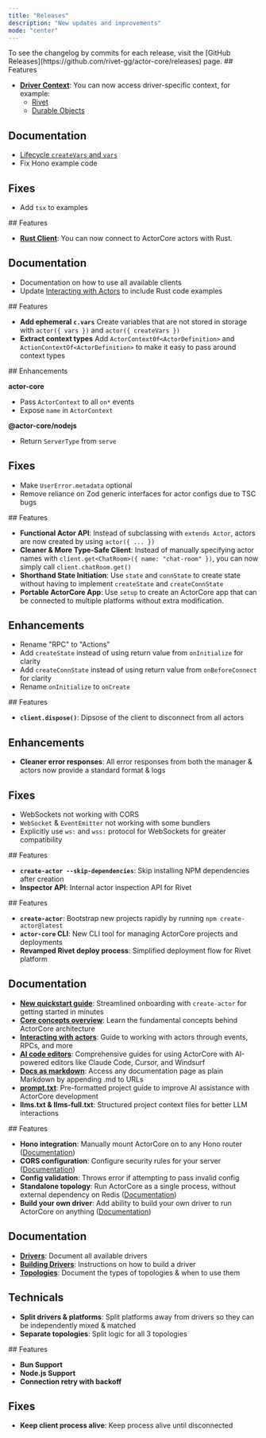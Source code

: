 ```yaml
---
title: "Releases"
description: "New updates and improvements"
mode: "center"
---
```


<Info>
	To see the changelog by commits for each release, visit the [GitHub
	Releases](https://github.com/rivet-gg/actor-core/releases) page.
</Info>

<Update description="0.7.5" label="March 25th, 2025">
  ## Features

  - [**Driver Context**](https://actorcore.org/drivers/overview#accessing-driver-context): You can now access driver-specific context, for example:
	- [Rivet](/platforms/rivet#accessing-rivet-context)
	- [Durable Objects](/platforms/cloudflare-workers#accessing-cloudflare-context-and-bindings)

  ## Documentation
  
  - [Lifecycle `createVars` and `vars`](http://localhost:3001/concepts/lifecycle#createvars-and-vars)
  - Fix Hono example code

  ## Fixes

  - Add `tsx` to examples
</Update>

<Update description="0.7.4" label="March 21st, 2025">
  ## Features

  - [**Rust Client**](/clients/rust): You can now connect to ActorCore actors with Rust.

  ## Documentation
  
  - Documentation on how to use all available clients
  - Update [Interacting with Actors](/concepts/interacting-with-actors) to include Rust code examples
</Update>

<Update description="0.7.2" label="March 18th, 2025">
  ## Features

  - **Add ephemeral `c.vars`** Create variables that are not stored in storage with `actor({ vars })` and `actor({ createVars })`
  - **Extract context types** Add `ActorContextOf<ActorDefinition>` and `ActionContextOf<ActorDefinition>` to make it easy to pass around context types
</Update>

<Update description="0.7.1" label="March 17th, 2025">
  ## Enhancements

  **actor-core**

  - Pass `ActorContext` to all `on*` events
  - Expose `name` in `ActorContext`

  **@actor-core/nodejs**

  - Return `ServerType` from `serve`

  ## Fixes

  - Make `UserError.metadata` optional
  - Remove reliance on Zod generic interfaces for actor configs due to TSC bugs
</Update>

<Update description="0.7.0" label="March 16th, 2025">
  ## Features

  - **Functional Actor API**: Instead of subclassing with `extends Actor`, actors are now created by using `actor({ ... })`
  - **Cleaner & More Type-Safe Client**: Instead of manually specifying actor names with `client.get<ChatRoom>({ name: "chat-room" })`, you can now simply call `client.chatRoom.get()`
  - **Shorthand State Initiation**: Use  `state` and `connState` to create state without having to implement `createState` and `createConnState`
  - **Portable ActorCore App**: Use `setup` to create an ActorCore app that can be connected to multiple platforms without extra modification.

  ## Enhancements

  - Rename "RPC" to "Actions"
  - Add `createState` instead of using return value from `onInitialize` for clarity
  - Add `createConnState` instead of using return value from `onBeforeConnect` for clarity
  - Rename `onInitialize` to `onCreate`
</Update>

<Update description="0.6.3" label="March 13th, 2025">
  ## Features

  - **`client.dispose()`**: Dipsose of the client to disconnect from all actors

  ## Enhancements

  - **Cleaner error responses**: All error responses from both the manager & actors now provide a standard format & logs

  ## Fixes

  - WebSockets not working with CORS
  - `WebSocket` & `EventEmitter` not working with some bundlers
  - Explicitly use `ws:` and `wss:` protocol for WebSockets for greater compatibility
</Update>

<Update description="0.6.2" label="March 12th, 2025">
  ## Features

  - **`create-actor --skip-dependencies`**: Skip installing NPM dependencies after creation
  - **Inspector API**: Internal actor inspection API for Rivet
</Update>

<Update description="0.6.0" label="March 5th, 2025">
  ## Features

  - **`create-actor`**: Bootstrap new projects rapidly by running `npm create-actor@latest`
  - **`actor-core` CLI**: New CLI tool for managing ActorCore projects and deployments
  - **Revamped Rivet deploy process**: Simplified deployment flow for Rivet platform

  ## Documentation

  - [**New quickstart guide**](/introduction): Streamlined onboarding with `create-actor` for getting started in minutes
  - [**Core concepts overview**](/concepts/overview): Learn the fundamental concepts behind ActorCore architecture
  - [**Interacting with actors**](/concepts/interacting-with-actors): Guide to working with actors through events, RPCs, and more
  - [**AI code editors**](/llm/claude): Comprehensive guides for using ActorCore with AI-powered editors like Claude Code, Cursor, and Windsurf
  - [**Docs as markdown**](/llm/docs-as-markdown): Access any documentation page as plain Markdown by appending .md to URLs
  - [**prompt.txt**](/llm/prompt): Pre-formatted project guide to improve AI assistance with ActorCore development
  - **llms.txt & llms-full.txt**: Structured project context files for better LLM interactions
</Update>

<Update description="0.5.0" label="March 2nd, 2025">
  ## Features

  - **Hono integration**: Manually mount ActorCore on to any Hono router ([Documentation](/integrations/hono))
  - **CORS configuration**: Configure security rules for your server ([Documentation](/concepts/cors))
  - **Config validation**: Throws error if attempting to pass invalid config
  - **Standalone topology**: Run ActorCore as a single process, without external dependency on Redis ([Documentation](/concepts/topology))
  - **Build your own driver**: Add ability to build your own driver to run ActorCore on anything ([Documentation](/drivers/build))

  ## Documentation

  - [**Drivers**](/drivers/overview): Document all available drivers
  - [**Building Drivers**](/drivers/build): Instructions on how to build a driver
  - [**Topologies**](/concepts/topology): Document the types of topologies & when to use them

  ## Technicals

  - **Split drivers & platforms**: Split platforms away from drivers so they can be independently mixed & matched
  - **Separate topologies**: Split logic for all 3 topologies
</Update>

<Update description="0.4.0" label="February 13th, 2025">
  ## Features

  - **Bun Support**
  - **Node.js Support**
  - **Connection retry with backoff**

  ## Fixes

  - **Keep client process alive**: Keep process alive until disconnected
</Update>

